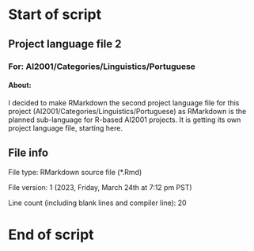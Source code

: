 # Start of script

## Project language file 2

### For: AI2001/Categories/Linguistics/Portuguese

#### About:

I decided to make RMarkdown the second project language file for this project (AI2001/Categories/Linguistics/Portuguese) as RMarkdown is the planned sub-language for R-based AI2001 projects. It is getting its own project language file, starting here.

## File info

File type: RMarkdown source file (*.Rmd)

File version: 1 (2023, Friday, March 24th at 7:12 pm PST)

Line count (including blank lines and compiler line): 20

# End of script
